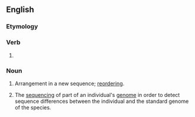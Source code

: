 ==English==

===Etymology===
{{prefix|en|re|sequencing}}

===Verb===
{{head|en|verb form}}

# {{present participle of|en|resequence|nocat=1}}

===Noun===
{{en-noun|~}}

# Arrangement in a new sequence; [[reordering]].
# {{lb|en|genetics}} The [[sequencing]] of part of an individual's [[genome]] in order to detect sequence differences between the individual and the standard genome of the species.